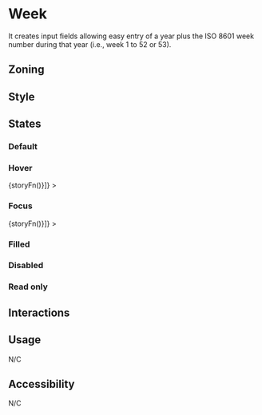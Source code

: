 
<Meta title="Components/Form/Fields/Week" />

# Week

It creates input fields allowing easy entry of a year plus the ISO 8601 week number during that year (i.e., week 1 to 52 or 53).

## Zoning

## Style

## States

### Default

<Canvas>
	<Story name="default">
		<Form.Week label="Week" min="2018-W18" max="2018-W26" />
	</Story>
</Canvas>

### Hover

<Canvas withSource="none">
	<Story
		name="hover"
		decorators={[storyFn => <WithSelector selector=":hover">{storyFn()}</WithSelector>]}
	>
		<Form.Week label="Week" />
	</Story>
</Canvas>

### Focus

<Canvas withSource="none">
	<Story
		name="focus"
		decorators={[storyFn => <WithSelector selector=":focus">{storyFn()}</WithSelector>]}
	>
		<Form.Week label="Week" />
	</Story>
</Canvas>

### Filled

<Canvas>
	<Story name="filled">
		<Form.Week label="Week" min="2018-W18" max="2018-W26" value="2018-W25" />
	</Story>
</Canvas>

### Disabled

<Canvas>
	<Story name="disabled">
		<Form.Week label="Week" min="2018-W18" max="2018-W26" value="2018-W25" disabled />
	</Story>
</Canvas>

### Read only

<Canvas>
	<Story name="read-only">
		<Form.Week label="Week" min="2018-W18" max="2018-W26" value="2018-W25" readOnly />
	</Story>
</Canvas>

## Interactions

## Usage

N/C

## Accessibility

N/C
